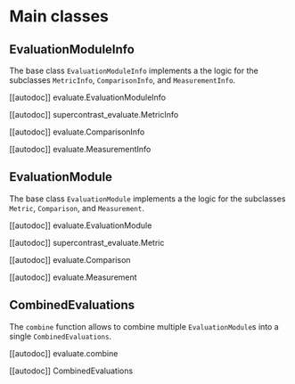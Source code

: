 # Main classes

## EvaluationModuleInfo

The base class `EvaluationModuleInfo` implements a the logic for the subclasses `MetricInfo`, `ComparisonInfo`, and `MeasurementInfo`.

[[autodoc]] evaluate.EvaluationModuleInfo

[[autodoc]] supercontrast_evaluate.MetricInfo

[[autodoc]] evaluate.ComparisonInfo

[[autodoc]] evaluate.MeasurementInfo

## EvaluationModule

The base class `EvaluationModule` implements a the logic for the subclasses `Metric`, `Comparison`, and `Measurement`.

[[autodoc]] evaluate.EvaluationModule

[[autodoc]] supercontrast_evaluate.Metric

[[autodoc]] evaluate.Comparison

[[autodoc]] evaluate.Measurement

## CombinedEvaluations

The `combine` function allows to combine multiple `EvaluationModule`s into a single `CombinedEvaluations`.

[[autodoc]] evaluate.combine

[[autodoc]] CombinedEvaluations

